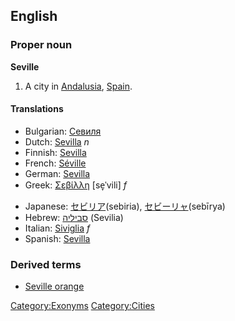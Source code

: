 ==English==
===Proper noun===
'''Seville'''

# A city in [[Andalusia]], [[Spain]].

====Translations====
{{top}}
*Bulgarian: [[Севиля]]
*Dutch: [[Sevilla]] ''n''
*Finnish: [[Sevilla]]
*French: [[Séville]]
*German: [[Sevilla]]
*Greek: [[Σεβίλλη]] [se̞ˈvili] ''f''
{{mid}}
*Japanese: [[セビリア]](sebiria), [[セビーリャ]](sebīrya)
*Hebrew: [[סביליה]] (Sevilia)
*Italian: [[Siviglia]] ''f''
*Spanish: [[Sevilla]]
{{bottom}}

===Derived terms===
*[[Seville orange]]

[[Category:Exonyms]]
[[Category:Cities]]